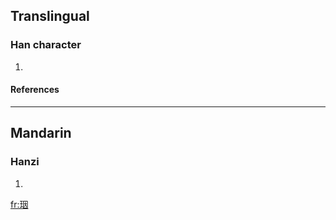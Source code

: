 ==Translingual==
===Han character===
{{Han char|rn=96|rad=玉|as=06|sn=10|four=1610<sub>0</sub>|canj=一土田大 (MGWK)}}
# {{defn|Han|sort=玉06}}
====References====
{{Han ref|kx=0730.210|dkj=20947|dj=1142.070|hdz=21111.050|uh=73DA|ud=29658|bh=D2B8|bd=53944}}

----
==Mandarin==
===Hanzi===
{{cmn-hanzi|pin=[[yān]] ([[yan1]])|wg=yen<sup>1</sup>}}
# {{defn|Mandarin}}

[[fr:珚]]